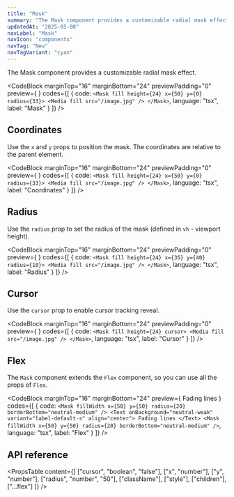 ```yaml
---
title: "Mask"
summary: "The Mask component provides a customizable radial mask effect."
updatedAt: "2025-05-08"
navLabel: "Mask"
navIcon: "components"
navTag: "New"
navTagVariant: "cyan"
---
```


The Mask component provides a customizable radial mask effect.

<CodeBlock
  marginTop="16"
  marginBottom="24"
  previewPadding="0"
  preview={
    <Mask
      fill
      height={24}
      x={50}
      y={0}
      radius={33}
    >
      <Media sizes="(max-width: 768px) 90vw, 768px" fill src="/images/docs/vibe-coding-dark.jpg" />
    </Mask>
  }
  codes={[
    {
      code:
`<Mask
    fill
    height={24}
    x={50}
    y={0}
    radius={33}>
    <Media fill src="/image.jpg" />
</Mask>`,
      language: "tsx",
      label: "Mask"
    }
  ]}
/>

## Coordinates

Use the `x` and `y` props to position the mask. The coordinates are relative to the parent element.

<CodeBlock
  marginTop="16"
  marginBottom="24"
  previewPadding="0"
  preview={
    <Mask
      fill
      height={24}
      x={50}
      y={50}
      radius={33}
    >
      <Media sizes="(max-width: 768px) 90vw, 768px" fill src="/images/docs/vibe-coding-dark.jpg" />
    </Mask>
  }
  codes={[
    {
      code:
`<Mask
    fill
    height={24}
    x={50}
    y={0}
    radius={33}>
    <Media fill src="/image.jpg" />
</Mask>`,
      language: "tsx",
      label: "Coordinates"
    }
  ]}
/>

## Radius

Use the `radius` prop to set the radius of the mask (defined in `vh` - viewport height).

<CodeBlock
  marginTop="16"
  marginBottom="24"
  previewPadding="0"
  preview={
    <Mask
      fill
      height={24}
      x={35}
      y={40}
      radius={10}
    >
      <Media sizes="(max-width: 768px) 90vw, 768px" fill src="/images/docs/vibe-coding-dark.jpg" />
    </Mask>
  }
  codes={[
    {
      code:
`<Mask
    fill
    height={24}
    x={35}
    y={40}
    radius={10}>
    <Media fill src="/image.jpg" />
</Mask>`,
      language: "tsx",
      label: "Radius"
    }
  ]}
/>

## Cursor

Use the `cursor` prop to enable cursor tracking reveal.

<CodeBlock
  marginTop="16"
  marginBottom="24"
  previewPadding="0"
  preview={
    <Mask
      fill
      cursor
      height={24}
    >
      <Media sizes="(max-width: 768px) 90vw, 768px" fill src="/images/docs/vibe-coding-dark.jpg" />
    </Mask>
  }
  codes={[
    {
      code:
`<Mask
    fill
    height={24}
    cursor>
    <Media fill src="/image.jpg" />
</Mask>`,
      language: "tsx",
      label: "Cursor"
    }
  ]}
/>

## Flex

The `Mask` component extends the `Flex` component, so you can use all the props of `Flex`.

<CodeBlock
  marginTop="16"
  marginBottom="24"
  preview={
    <Column fillWidth gap="24" horizontal="center">
      <Mask
        fillWidth
        x={50}
        y={50}
        radius={20}
        borderBottom="neutral-medium"
      />
      <Text onBackground="neutral-weak" variant="label-default-s" align="center">
        Fading lines
      </Text>
      <Mask
        fillWidth
        x={50}
        y={50}
        radius={20}
        borderBottom="neutral-medium"
      />
    </Column>
  }
  codes={[
    {
      code:
`<Mask
    fillWidth
    x={50}
    y={50}
    radius={20}
    borderBottom="neutral-medium"
/>
<Text onBackground="neutral-weak" variant="label-default-s" align="center">
    Fading lines
</Text>
<Mask
    fillWidth
    x={50}
    y={50}
    radius={20}
    borderBottom="neutral-medium"
/>`,
      language: "tsx",
      label: "Flex"
    }
  ]}
/>

## API reference

<PropsTable
  content={[
    ["cursor", "boolean", "false"],
    ["x", "number"],
    ["y", "number"],
    ["radius", "number", "50"],
    ["className"],
    ["style"],
    ["children"],
    ["...flex"]
  ]}
/>